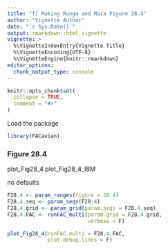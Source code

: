 ```yaml
---
title: "f) Making Runge and Mara Figure 28.4"
author: "Vignette Author"
date: "`r Sys.Date()`"
output: rmarkdown::html_vignette
vignette: >
  %\VignetteIndexEntry{Vignette Title}
  %\VignetteEncoding{UTF-8}
  %\VignetteEngine{knitr::rmarkdown}
editor_options: 
  chunk_output_type: console
---
```


```r
knitr::opts_chunk$set(
  collapse = TRUE,
  comment = "#>"
)
```



Load the package
```r
library(FACavian)
```


### Figure 28.4

plot_Fig28_4
plot_Fig28_4_IBM


no defaults

```r
F28.4 <- param_ranges(figure = 28.4)
F28.4.seq <- param_seqs(F28.4)
F28.4.grid <- param_grid(param.seqs = F28.4.seq)
F28.4.FAC <- runFAC_multi(param.grid = F28.4.grid,
                          verbose = F)

```

```r
plot_Fig28_4(runFAC.multi = F28.4.FAC,
             plot.debug.lines = F)
```

